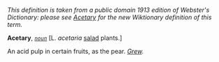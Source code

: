 ''This definition is taken from a public domain 1913 edition of Webster's Dictionary: please see [[Acetary]] for the new Wiktionary definition of this term.''

'''Acetary''', ''<code>[[noun (part of speech)|noun]]</code>'' [L. ''acetaria'' [[salad]] plants.]

An acid pulp in certain fruits, as the pear. ''[[Grew (source)|Grew]].''